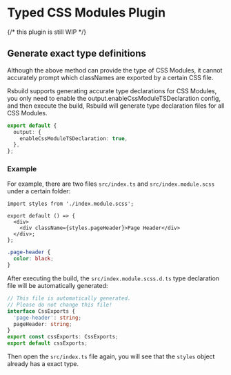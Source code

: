 # Typed CSS Modules Plugin

{/* this plugin is still WIP */}

## Generate exact type definitions

Although the above method can provide the type of CSS Modules, it cannot accurately prompt which classNames are exported by a certain CSS file.

Rsbuild supports generating accurate type declarations for CSS Modules, you only need to enable the output.enableCssModuleTSDeclaration config, and then execute the build, Rsbuild will generate type declaration files for all CSS Modules.

```ts
export default {
  output: {
    enableCssModuleTSDeclaration: true,
  },
};
```

### Example

For example, there are two files `src/index.ts` and `src/index.module.scss` under a certain folder:

```tsx title="src/index.ts"
import styles from './index.module.scss';

export default () => {
  <div>
    <div className={styles.pageHeader}>Page Header</div>
  </div>;
};
```

```scss title="src/index.module.scss"
.page-header {
  color: black;
}
```

After executing the build, the `src/index.module.scss.d.ts` type declaration file will be automatically generated:

```ts title="src/index.module.scss.d.ts"
// This file is automatically generated.
// Please do not change this file!
interface CssExports {
  'page-header': string;
  pageHeader: string;
}
export const cssExports: CssExports;
export default cssExports;
```

Then open the `src/index.ts` file again, you will see that the `styles` object already has a exact type.
